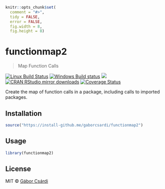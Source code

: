 
```r
knitr::opts_chunk$set(
  comment = "#>",
  tidy = FALSE,
  error = FALSE,
  fig.width = 8,
  fig.height = 8)
```

# functionmap2

> Map Function Calls

[![Linux Build Status](https://travis-ci.org/gaborcsardi/functionmap2.svg?branch=master)](https://travis-ci.org/gaborcsardi/functionmap2)
[![Windows Build status](https://ci.appveyor.com/api/projects/status/github/gaborcsardi/functionmap2?svg=true)](https://ci.appveyor.com/project/gaborcsardi/functionmap2)
[![](http://www.r-pkg.org/badges/version/functionmap2)](http://www.r-pkg.org/pkg/functionmap2)
[![CRAN RStudio mirror downloads](http://cranlogs.r-pkg.org/badges/functionmap2)](http://www.r-pkg.org/pkg/functionmap2)
[![Coverage Status](https://img.shields.io/codecov/c/github/gaborcsardi/functionmap2/master.svg)](https://codecov.io/github/gaborcsardi/functionmap2?branch=master)

Create the map of function calls in a package, including calls to imported
packages.

## Installation

```r
source("https://install-github.me/gaborcsardi/functionmap2")
```

## Usage

```r
library(functionmap2)
```

## License

MIT © [Gábor Csárdi](https://github.com/gaborcsardi)
